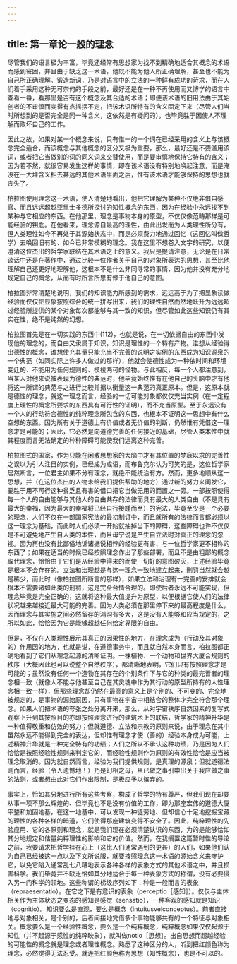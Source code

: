 ```yaml
---
---
---
```

title: 第一章论一般的理念
---





尽管我们的语言极为丰富，毕竟还经常有思想家为找不到精确地适合其概念的术语而感到窘困，并且由于缺乏这一术语，他既不能为他人所正确理解，甚至也不能为自己所正确理解。锻造新词，乃是对语言中的立法的一种鲜有成功的苛求，而在人们着手采用这种无可奈何的手段之前，最好还是在一种不再使用而又博学的语言中查看一番，看那里是否有这个概念及其合适的术语；即便该术语的旧用法由于其始创者的不审慎而变得有点摇摆不定，把该术语所特有的含义固定下来（尽管人们当时所想到的是否完全是同一种含义，这依然是有疑问的），也毕竟胜于因使人不理解而败坏自己的工作。

因此之故，如果对某一个概念来说，只有惟一的一个词在已经采用的含义上与该概念完全适合，而该概念与其他概念的区分又极为重要，那么，最好还是不要滥用该词，或者把它当做别的词的同义词来交替使用，而是要审慎地保持它特有的含义；因为若不然，就很容易发生这样的事情，即在该术语没有特别地唤起注意，而是淹没在一大堆含义相去甚远的其他术语里面之后，惟有该术语才能够保持的思想也就丧失了。

柏拉图使用理念这一术语，使人清楚地看出，他把它理解为某种不仅绝非借自感官、而且远远超越亚里士多德所探讨的知性概念的东西，因为在经验中永远找不到某种与它相应的东西。在他那里，理念是事物本身的原型，不仅仅像范畴那样是可能经验的钥匙。在他看来，理念源自最高的理性，由此出发而为人类理性所分有，但人类理性如今不再处于其源始状态中，而是必须费力地通过回忆（这回忆叫做哲学）去唤回旧有的、如今已非常模糊的理念。我在这里不想卷入文字的研究，以便澄清这位杰出的哲学家联结在其术语之上的意义。我只是提请注意，无论是在日常谈话中还是在著作中，通过比较一位作者关于自己的对象所表达的思想，甚至比他理解自己还更好地理解他，这根本不是什么非同寻常的事情，因为他并没有充分地规定自己的概念，从而有时所言所思有悖于他自己的意图。

柏拉图非常清楚地说明，我们的知识能力所感到的需求，远远高于为了把显象读做经验而仅仅把显象按照综合的统一拼写出来，我们的理性自然而然地跃升为远远超过经验所提供的某个对象每次都能够与其一致的知识，但尽管如此这些知识仍有其实在性，绝不是纯然的幻想。

柏拉图首先是在一切实践的东西中(112)，也就是说，在一切依据自由的东西中发现他的理念的，而自由又隶属于知识，知识是理性的一个特有产物。谁想从经验得出德性的概念，谁想使充其量只能充当不完善的说明之实例的东西成为知识源泉的一个典范（如同实际上许多人做过的那样），他就会使德性成为一种依时间和环境变迁的、不能用为任何规则的、模棱两可的怪物。与此相反，每一个人都注意到，当某人对他来说被表现为德性的典范时，他毕竟始终惟有在他自己的头脑中才有他将这一所谓的典范与之进行比较并据以衡量这一典范的真正原本。但是，这原本就是德性的理念，就这一理念而言，经验的一切可能对象都仅仅充当实例（在一定程度上理性的概念所要求的东西具有可行性的证明），而不充当原型。至于永远没有一个人的行动符合德性的纯粹理念所包含的东西，也根本不证明这一思想中有什么空想的东西。因为所有关于道德上有价值或者无价值的判断，仍然惟有凭借这一理念才是可能的；因此，它必然是向道德完善的任何接近的基础，尽管人类本性中就其程度而言无法确定的种种障碍可能使我们远离这种完善。

柏拉图式的国家，作为只能在闲散思想家的大脑中才有其位置的梦寐以求的完善性之误以为引人注目的实例，已经成为成语，而布鲁克尔认为可笑的是，这位哲学家居然断言，一位君主如果不分有理念，就绝不能统治有方。然而，更多地顺从这一思想，并（在这位杰出的人物未给我们提供帮助的地方）通过新的努力来阐发它，要胜于用不可行这种贫乏且有害的借口把它当做无用的而置之一旁。一部按照使得每一个人的自由能够与其他人的自由共存的法律而具有最大的人类自由（不是具有最大的幸福，因为最大的幸福将已经自行接踵而至）的宪法，毕竟至少是一个必要的理念，人们不仅在一部国家宪法的最初制订中，而且就所有的法律而言都必须以这一理念为基础，而此时人们必须一开始就抽掉当下的障碍，这些障碍也许不仅仅是不可避免地产生自人类的本性，而且毋宁说是产生自立法时对真正的理念的忽视。因为再也没有比鄙俗地诉诸据说相悖的经验更有害、与一位哲学家更不相称的东西了；如果在适当的时候已经按照理念作出了那些部署，而且不是由粗鄙的概念取代理念，恰恰由于它们是从经验中得来的而使一切好的意图破灭，上述经验毕竟是根本不会存在的。立法和治理越是与这一理念一致地建立起来，刑罚当然就会越是稀少，而此时（像柏拉图所断言的那样），如果立法和治理有一完善的安排就会根本不需要诸如此类的刑罚，这是完全合情合理的。即使后者永远不可能实现，但理念毕竟是完全正确的，这就将这种最大值提升为原型，以便根据它使人们的法律状况越来越接近最大可能的完善。因为人类必须在那里停下来的最高程度是什么，因而理念与其实施之间必然留存的鸿沟有多大，这是没有人能够和应当规定的，之所以如此，恰恰因为它是能够超越任何给定界限的自由。

但是，不仅在人类理性展示其真正的因果性的地方，在理念成为（行动及其对象的）作用因的地方，也就是说，在道德事务中，而且就自然本身而言，柏拉图都正确地看到了它们从理念起源的清晰证明。一株植物、一个动物和世界大厦合规则的秩序（大概因此也可以说整个自然秩序），都清晰地表明，它们只有按照理念才是可能的；虽然没有任何一个造物在其存在的个别条件下与它的种类的最完善者的理念相一致（就像人不能与他甚至自己在其灵魂中作为其行动的原型所持有的人性理念相一致一样），但那些理念却仍然在最高的意义上是个别的、不可变的、完全地被规定的，是事物的源始原因，只有事物在宇宙中相结合的整体才完全符合那个理念。如果人们把术语的夸张之处分离开来，那么，从对宇宙秩序自然因素的复写式观察上升到其按照目的亦即按照理念进行的建筑术上的联结，哲学家的精神升华是一种值得敬重和仿效的努力；但就道德、立法和宗教的原则来说，由于理念在其中虽然永远不能得到完全的表达，但却惟有理念才使（善的）经验本身成为可能，上述精神升华就是一种完全特有的功绩；人们之所以不承认这种功绩，乃是因为人们恰恰是按照经验性规则来判定它的，而经验性规则作为原则的有效性恰恰是应当被理念取消的。因为就自然而言，经验为我们提供规则，是真理的源泉；但就道德法则而言，经验（令人遗憾地！）乃是幻相之母，从已做之事引申出关于我应做之事的法则，或者想由此对它们作出限制，是极应予以摈弃的。

事实上，恰如其分地进行所有这些考察，构成了哲学的特有尊严，但我们现在却要从事一项不那么辉煌的、但毕竟也不是没有价值的工作，即为那座宏伟的道德大厦平整和加固地基，在这一地基中，可以发现一种徒劳地、但却信心十足地挖掘宝藏的理性的各种各样的暗道，它们使得那座建筑变得不安全了。因此，纯粹理性的先验应用、它的各原则和理念，就是我们现在必须清楚认识的东西，为的是能够恰如其分地规定和估量纯粹理性的影响和它的价值。然而，在我搁置这篇暂时性的导论之前，我要请求把哲学挂在心上（这比人们通常遇到的更甚）的人们，如果他们认为自己已经被这一点以及下文所说服，就要按照理念这一术语的源始含义来守护它，以免它陷入通常乱七八糟地表示各种各样的表象方式的其他术语之中，并且损害科学。我们毕竟并不缺乏恰如其分地适合于每一种表象方式的称谓，没有必要侵入另一门科学的领地。这些称谓的梯级序列如下：种是一般而言的表象（repraesentatio）。在它之下是有意识的表象（perceptio［感知］）。仅仅与主体相关作为主体状态之变态的感知是感觉（sensatio），一种客观的感知就是知识（cognitio）。知识要么是直观，要么是概念（intuitusvelconceptus）。前者直接地与对象相关，是个别的，后者间接地凭借多个事物能够共有的一个特征与对象相关。概念要么是一个经验性概念，要么是一个纯粹概念，纯粹概念如果仅仅起源于知性（并不起源于感性的纯粹映象），就叫做notio［思想］。出自思想而超越经验的可能性的概念就是理念或者理性概念。熟悉了这种区分的人，听到把红颜色称为理念，必然觉得无法忍受。就连把红颜色称为思想（知性概念），也是不可以的。